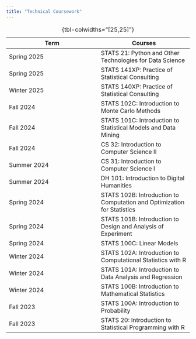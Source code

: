 ```yaml
---
title: "Technical Coursework"
---
```


|Term|Courses|
|------|------|
| Spring 2025| STATS 21: Python and Other Technologies for Data Science|
| Spring 2025| STATS 141XP: Practice of Statistical Consulting|
| Winter 2025| STATS 140XP: Practice of Statistical Consulting|
| Fall 2024| STATS 102C: Introduction to Monte Carlo Methods|
| Fall 2024 | STATS 101C: Introduction to Statistical Models and Data Mining|
| Fall 2024 | CS 32: Introduction to Computer Science II|
| Summer 2024 | CS 31: Introduction to Computer Science I|
| Summer 2024 | DH 101: Introduction to Digital Humanities|
| Spring 2024 | STATS 102B: Introduction to Computation and Optimization for Statistics|
| Spring 2024 | STATS 101B: Introduction to Design and Analysis of Experiment|
| Spring 2024 | STATS 100C: Linear Models|
| Winter 2024 | STATS 102A: Introduction to Computational Statistics with R	|
| Winter 2024 | STATS 101A: Introduction to Data Analysis and Regression|
| Winter 2024 | STATS 100B: Introduction to Mathematical Statistics|
| Fall 2023 | STATS 100A: Introduction to Probability|
| Fall 2023 | STATS 20: Introduction to Statistical Programming with R	|



:  {tbl-colwidths="[25,25]"}